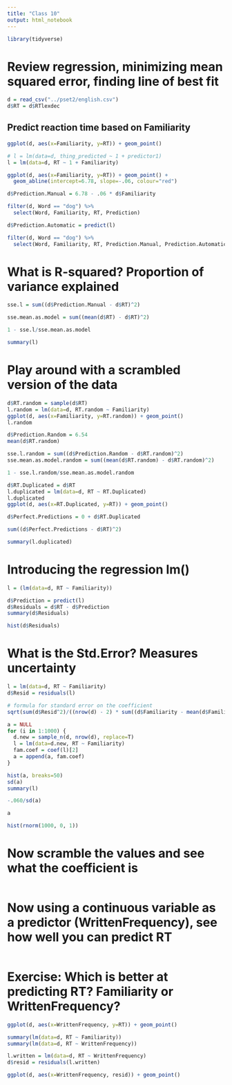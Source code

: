 ```yaml
---
title: "Class 10"
output: html_notebook
---
```


```r
library(tidyverse)
```

# Review regression, minimizing mean squared error, finding line of best fit

```r
d = read_csv("../pset2/english.csv")
d$RT = d$RTlexdec
```

## Predict reaction time based on Familiarity

```r
ggplot(d, aes(x=Familiarity, y=RT)) + geom_point()

# l = lm(data=d, thing_predicted ~ 1 + predictor1)
l = lm(data=d, RT ~ 1 + Familiarity)

ggplot(d, aes(x=Familiarity, y=RT)) + geom_point() +
  geom_abline(intercept=6.78, slope=-.06, colour="red")

d$Prediction.Manual = 6.78 - .06 * d$Familiarity

filter(d, Word == "dog") %>%
  select(Word, Familiarity, RT, Prediction)

d$Prediction.Automatic = predict(l)

filter(d, Word == "dog") %>%
  select(Word, Familiarity, RT, Prediction.Manual, Prediction.Automatic)
```

# What is R-squared? Proportion of variance explained

```r
sse.l = sum((d$Prediction.Manual - d$RT)^2)

sse.mean.as.model = sum((mean(d$RT) - d$RT)^2)

1 - sse.l/sse.mean.as.model

summary(l)
```

# Play around with a scrambled version of the data

```r
d$RT.random = sample(d$RT)
l.random = lm(data=d, RT.random ~ Familiarity)
ggplot(d, aes(x=Familiarity, y=RT.random)) + geom_point()
l.random

d$Prediction.Random = 6.54
mean(d$RT.random)

sse.l.random = sum((d$Prediction.Random - d$RT.random)^2)
sse.mean.as.model.random = sum((mean(d$RT.random) - d$RT.random)^2)

1 - sse.l.random/sse.mean.as.model.random

```

```r
d$RT.Duplicated = d$RT
l.duplicated = lm(data=d, RT ~ RT.Duplicated)
l.duplicated
ggplot(d, aes(x=RT.Duplicated, y=RT)) + geom_point()

d$Perfect.Predictions = 0 + d$RT.Duplicated 

sum((d$Perfect.Predictions - d$RT)^2)

summary(l.duplicated)
```

# Introducing the regression lm()

```r
l = (lm(data=d, RT ~ Familiarity))

d$Prediction = predict(l)
d$Residuals = d$RT - d$Prediction
summary(d$Residuals)

hist(d$Residuals)
```


# What is the Std.Error? Measures uncertainty 

```r
l = lm(data=d, RT ~ Familiarity)
d$Resid = residuals(l)

# formula for standard error on the coefficient
sqrt(sum(d$Resid^2)/((nrow(d) - 2) * sum((d$Familiarity - mean(d$Familiarity))^2)))

a = NULL
for (i in 1:1000) {
  d.new = sample_n(d, nrow(d), replace=T)
  l = lm(data=d.new, RT ~ Familiarity)
  fam.coef = coef(l)[2]
  a = append(a, fam.coef)
}

hist(a, breaks=50)
sd(a)
summary(l)

-.060/sd(a)

a

hist(rnorm(1000, 0, 1))
```

# Now scramble the values and see what the coefficient is

```r
```

# Now using a continuous variable as a predictor (WrittenFrequency), see how well you can predict RT

```r

```

# Exercise: Which is better at predicting RT? Familiarity or WrittenFrequency?

```r
ggplot(d, aes(x=WrittenFrequency, y=RT)) + geom_point()

summary(lm(data=d, RT ~ Familiarity))
summary(lm(data=d, RT ~ WrittenFrequency))

l.written = lm(data=d, RT ~ WrittenFrequency)
d$resid = residuals(l.written)

ggplot(d, aes(x=WrittenFrequency, resid)) + geom_point()
```


